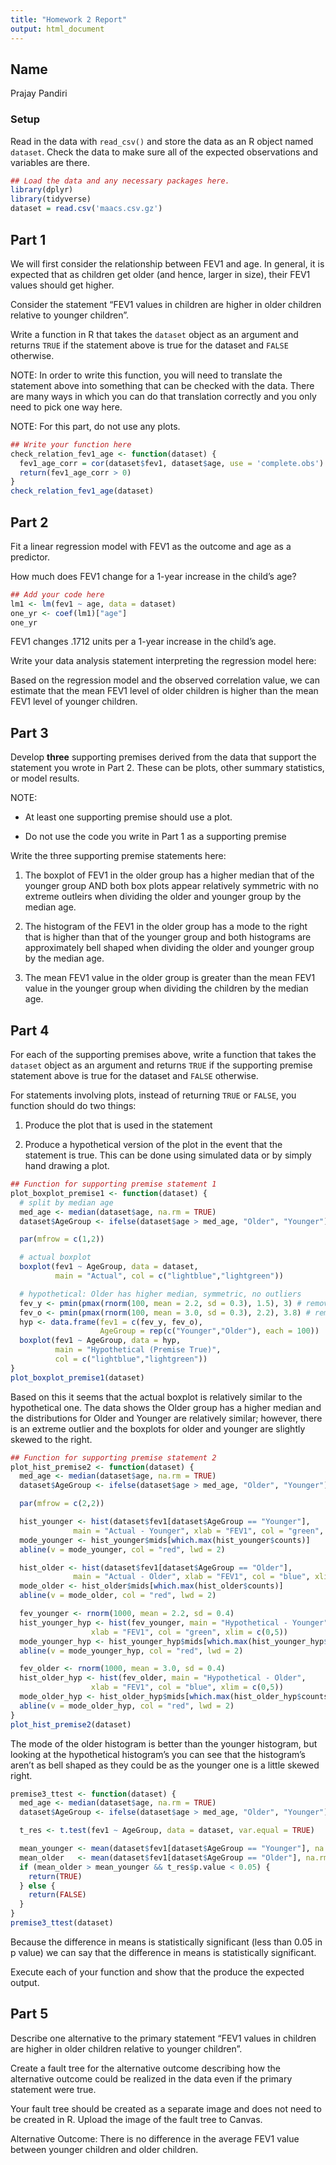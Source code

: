 ```yaml
---
title: "Homework 2 Report"
output: html_document
---
```



## Name

Prajay Pandiri

### Setup

Read in the data with `read_csv()` and store the data as an R object named `dataset`. Check the data to make sure all of the expected observations and variables are there.


```r
## Load the data and any necessary packages here.
library(dplyr)
library(tidyverse)
dataset = read.csv('maacs.csv.gz')
```

## Part 1

We will first consider the relationship between FEV1 and age. In general, it is expected that as children get older (and hence, larger in size), their FEV1 values should get higher. 

Consider the statement "FEV1 values in children are higher in older children relative to younger children". 

Write a function in R that takes the `dataset` object as an argument and returns `TRUE` if the statement above is true for the dataset and `FALSE` otherwise. 

NOTE: In order to write this function, you will need to translate the statement above into something that can be checked with the data. There are many ways in which you can do that translation correctly and you only need to pick one way here. 

NOTE: For this part, do not use any plots.

```r
## Write your function here
check_relation_fev1_age <- function(dataset) {
  fev1_age_corr = cor(dataset$fev1, dataset$age, use = 'complete.obs')
  return(fev1_age_corr > 0)
}
check_relation_fev1_age(dataset)
```


## Part 2

Fit a linear regression model with FEV1 as the outcome and age as a predictor.

How much does FEV1 change for a 1-year increase in the child's age? 

```r
## Add your code here
lm1 <- lm(fev1 ~ age, data = dataset)
one_yr <- coef(lm1)["age"]
one_yr
```

FEV1 changes .1712 units per a 1-year increase in the child's age.

Write your data analysis statement interpreting the regression model here:

Based on the regression model and the observed correlation value, we can estimate that the mean FEV1 level of older children is higher than the mean FEV1 level of younger children.

## Part 3

Develop **three** supporting premises derived from the data that support the statement you wrote in Part 2. These can be plots, other summary statistics, or model results. 

NOTE: 

* At least one supporting premise should use a plot.

* Do not use the code you write in Part 1 as a supporting premise


Write the three supporting premise statements here:

1. The boxplot of FEV1 in the older group has a higher median that of the younger group AND both box plots appear relatively symmetric with no extreme outleirs when dividing the older and younger group by the median age.

2. The histogram of the FEV1 in the older group has a mode to the right that is higher than that of the younger group and both histograms are approximately bell shaped when dividing the older and younger group by the median age.

3. The mean FEV1 value in the older group is greater than the mean FEV1 value in the younger group when dividing the children by the median age.


## Part 4

For each of the supporting premises above, write a function that takes the `dataset` object as an argument and returns `TRUE` if the supporting premise statement above is true for the dataset and `FALSE` otherwise. 

For statements involving plots, instead of returning `TRUE` or `FALSE`, you function should do two things:

1. Produce the plot that is used in the statement

2. Produce a hypothetical version of the plot in the event that the statement is true. This can be done using simulated data or by simply hand drawing a plot.


```r
## Function for supporting premise statement 1
plot_boxplot_premise1 <- function(dataset) {
  # split by median age
  med_age <- median(dataset$age, na.rm = TRUE)
  dataset$AgeGroup <- ifelse(dataset$age > med_age, "Older", "Younger")

  par(mfrow = c(1,2))

  # actual boxplot
  boxplot(fev1 ~ AgeGroup, data = dataset,
          main = "Actual", col = c("lightblue","lightgreen"))

  # hypothetical: Older has higher median, symmetric, no outliers
  fev_y <- pmin(pmax(rnorm(100, mean = 2.2, sd = 0.3), 1.5), 3) # removing outliers
  fev_o <- pmin(pmax(rnorm(100, mean = 3.0, sd = 0.3), 2.2), 3.8) # removing outliers
  hyp <- data.frame(fev1 = c(fev_y, fev_o),
                    AgeGroup = rep(c("Younger","Older"), each = 100))
  boxplot(fev1 ~ AgeGroup, data = hyp,
          main = "Hypothetical (Premise True)",
          col = c("lightblue","lightgreen"))
}
plot_boxplot_premise1(dataset)
```

Based on this it seems that the actual boxplot is relatively similar to the hypothetical one. The data shows the Older group has a higher median and the distributions for Older and Younger are relatively similar; however, there is an extreme outlier and the boxplots for older and younger are slightly skewed to the right.


```r
## Function for supporting premise statement 2
plot_hist_premise2 <- function(dataset) {
  med_age <- median(dataset$age, na.rm = TRUE)
  dataset$AgeGroup <- ifelse(dataset$age > med_age, "Older", "Younger")

  par(mfrow = c(2,2))

  hist_younger <- hist(dataset$fev1[dataset$AgeGroup == "Younger"],
              main = "Actual - Younger", xlab = "FEV1", col = "green", xlim = c(0,5))
  mode_younger <- hist_younger$mids[which.max(hist_younger$counts)]
  abline(v = mode_younger, col = "red", lwd = 2)

  hist_older <- hist(dataset$fev1[dataset$AgeGroup == "Older"],
              main = "Actual - Older", xlab = "FEV1", col = "blue", xlim = c(0,5))
  mode_older <- hist_older$mids[which.max(hist_older$counts)]
  abline(v = mode_older, col = "red", lwd = 2)

  fev_younger <- rnorm(1000, mean = 2.2, sd = 0.4)
  hist_younger_hyp <- hist(fev_younger, main = "Hypothetical - Younger",
                  xlab = "FEV1", col = "green", xlim = c(0,5))
  mode_younger_hyp <- hist_younger_hyp$mids[which.max(hist_younger_hyp$counts)]
  abline(v = mode_younger_hyp, col = "red", lwd = 2)

  fev_older <- rnorm(1000, mean = 3.0, sd = 0.4)
  hist_older_hyp <- hist(fev_older, main = "Hypothetical - Older",
                  xlab = "FEV1", col = "blue", xlim = c(0,5))
  mode_older_hyp <- hist_older_hyp$mids[which.max(hist_older_hyp$counts)]
  abline(v = mode_older_hyp, col = "red", lwd = 2)
}
plot_hist_premise2(dataset)
```

The mode of the older histogram is better than the younger histogram, but looking at the hypothetical histogram's you can see that the histogram's aren't as bell shaped as they could be as the younger one is a little skewed right.

```r
premise3_ttest <- function(dataset) {
  med_age <- median(dataset$age, na.rm = TRUE)
  dataset$AgeGroup <- ifelse(dataset$age > med_age, "Older", "Younger")

  t_res <- t.test(fev1 ~ AgeGroup, data = dataset, var.equal = TRUE)

  mean_younger <- mean(dataset$fev1[dataset$AgeGroup == "Younger"], na.rm = TRUE)
  mean_older   <- mean(dataset$fev1[dataset$AgeGroup == "Older"], na.rm = TRUE)
  if (mean_older > mean_younger && t_res$p.value < 0.05) {
    return(TRUE)
  } else {
    return(FALSE)
  }
}
premise3_ttest(dataset)
```

Because the difference in means is statistically significant (less than 0.05 in p value) we can say that the difference in means is statistically significant.

Execute each of your function and show that the produce the expected output.



## Part 5

Describe one alternative to the primary statement "FEV1 values in children are higher in older children relative to younger children". 

Create a fault tree for the alternative outcome describing how the alternative outcome could be realized in the data even if the primary statement were true.

Your fault tree should be created as a separate image and does not need to be created in R. Upload the image of the fault tree to Canvas.

Alternative Outcome: There is no difference in the average FEV1 value between younger children and older children.



